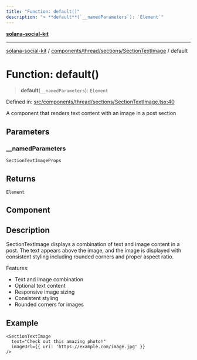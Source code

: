 ```yaml
---
title: "Function: default()"
description: "> **default**(`__namedParameters`): `Element`"
---
```


[**solana-social-kit**](../../../../../README.mdx)

***

[solana-social-kit](../../../../../README.mdx) / [components/thread/sections/SectionTextImage](../README.mdx) / default

# Function: default()

> **default**(`__namedParameters`): `Element`

Defined in: [src/components/thread/sections/SectionTextImage.tsx:40](https://github.com/SendArcade/solana-social-starter/blob/bd4b3556b8f469c27ebb06f4df65b3a36b43ba3b/src/components/thread/sections/SectionTextImage.tsx#L40)

A component that renders text content with an image in a post section

## Parameters

### \_\_namedParameters

`SectionTextImageProps`

## Returns

`Element`

## Component

## Description

SectionTextImage displays a combination of text and image content in a post.
The text appears above the image, and the image is displayed with consistent
styling including rounded corners and proper aspect ratio.

Features:
- Text and image combination
- Optional text content
- Responsive image sizing
- Consistent styling
- Rounded corners for images

## Example

```tsx
<SectionTextImage
  text="Check out this amazing photo!"
  imageUrl={{ uri: 'https://example.com/image.jpg' }}
/>
```

